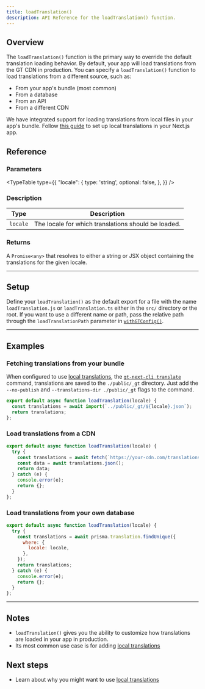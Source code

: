 ```yaml
---
title: loadTranslation()
description: API Reference for the loadTranslation() function.
---
```


## Overview


The `loadTranslation()` function is the primary way to override the default translation loading behavior.
By default, your app will load translations from the GT CDN in production.
You can specify a `loadTranslation()` function to load translations from a different source, such as:
 * From your app's bundle (most common)
 * From a database
 * From an API
 * From a different CDN

We have integrated support for loading translations from local files in your app's bundle.
Follow [this guide](/docs/next/tutorials/local-tx) to set up local translations in your Next.js app.

## Reference

### Parameters
<TypeTable
  type={{
    "locale": {
        type: 'string',
        optional: false,
    },
  }}
/>

### Description
| Type | Description |
| ---- | ----------- |
| `locale` | The locale for which translations should be loaded. |

### Returns

A `Promise<any>` that resolves to either a string or JSX object containing the translations for the given locale.

---

## Setup

Define your `loadTranslation()` as the default export for a file with the name `loadTranslation.js` or `loadTranslation.ts` either in the `src/` directory or the root.
If you want to use a different name or path, pass the relative path through the `loadTranslationPath` parameter in [`withGTConfig()`](/docs/next/api/config/with-gt-config).

---



## Examples

### Fetching translations from your bundle

When configured to use [local translations](/docs/next/tutorials/local-tx), the [`gt-next-cli translate`](/docs/react-cli/translate) command, translations are saved to the `./public/_gt` directory.
Just add the `--no-publish` and `--translations-dir ./public/_gt` flags to the command.

```js title="loadTranslation.js"
export default async function loadTranslation(locale) {
  const translations = await import(`../public/_gt/${locale}.json`);
  return translations;
};
```

### Load translations from a CDN

```js title="loadTranslation.js"
export default async function loadTranslation(locale) {
  try {
    const translations = await fetch(`https://your-cdn.com/translations/${locale}.json`);
    const data = await translations.json();
    return data;
  } catch (e) {
    console.error(e);
    return {};
  }
};
```

### Load translations from your own database

```js title="loadTranslation.js"
export default async function loadTranslation(locale) {
  try {
    const translations = await prisma.translation.findUnique({
      where: {
        locale: locale,
      },
    });
    return translations;
  } catch (e) {
    console.error(e);
    return {};
  }
};
```

---

## Notes
 * `loadTranslation()` gives you the ability to customize how translations are loaded in your app in production.
 * Its most common use case is for adding [local translations](/docs/next/tutorials/local-tx)

## Next steps
 * Learn about why you might want to use [local translations](/docs/next/tutorials/local-tx)